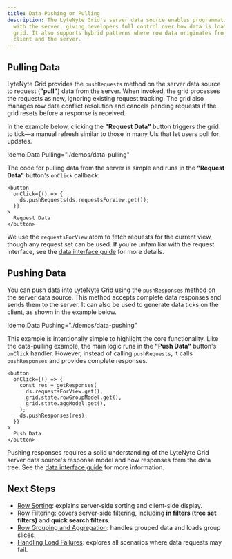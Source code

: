 ```yaml
---
title: Data Pushing or Pulling
description: The LyteNyte Grid's server data source enables programmatic data exchange
  with the server, giving developers full control over how data is loaded into the
  grid. It also supports hybrid patterns where row data originates from both the
  client and the server.
---
```


## Pulling Data

LyteNyte Grid provides the `pushRequests` method on the server data source to request (**"pull"**) data
from the server. When invoked, the grid processes the requests as new, ignoring existing request
tracking. The grid also manages row data conflict resolution and cancels pending requests
if the grid resets before a response is received.

In the example below, clicking the **"Request Data"** button triggers the
grid to tick—a manual refresh similar to those in many UIs that let users poll for updates.

!demo:Data Pulling="./demos/data-pulling"

The code for pulling data from the server is simple and runs in
the **"Request Data"** button's `onClick` callback:

```tsx
<button
  onClick={() => {
    ds.pushRequests(ds.requestsForView.get());
  }}
>
  Request Data
</button>
```

We use the `requestsForView` atom to fetch requests for the current view, though any
request set can be used. If you're unfamiliar with the request interface,
see the [data interface guide](/docs/server-data-loading-interface) for more details.

## Pushing Data

You can push data into LyteNyte Grid using the `pushResponses` method on the
server data source. This method accepts complete data responses and sends
them to the server. It can also be used to generate data ticks on the client,
as shown in the example below.

!demo:Data Pushing="./demos/data-pushing"

This example is intentionally simple to highlight the core functionality. Like
the data-pulling example, the main logic runs in the **"Push Data"** button's `onClick`
handler. However, instead of calling `pushRequests`, it calls `pushResponses`
and provides complete responses.

```tsx
<button
  onClick={() => {
    const res = getResponses(
      ds.requestsForView.get(),
      grid.state.rowGroupModel.get(),
      grid.state.aggModel.get(),
    );
    ds.pushResponses(res);
  }}
>
  Push Data
</button>
```

Pushing responses requires a solid understanding of the LyteNyte Grid server
data source's response model and how responses form the data tree.
See the [data interface guide](/docs/server-data-loading-interface) for more information.

## Next Steps

- [Row Sorting](/docs/server-data-loading-row-sorting): explains server-side sorting and client-side display.
- [Row Filtering](/docs/server-data-loading-row-filtering): covers server-side filtering, including **in filters (tree set filters)** and **quick search filters**.
- [Row Grouping and Aggregation](/docs/server-data-loading-row-grouping-and-aggregation): handles grouped data and loads group slices.
- [Handling Load Failures](/docs/server-data-loading-handling-load-failures): explores all scenarios where data requests may fail.

